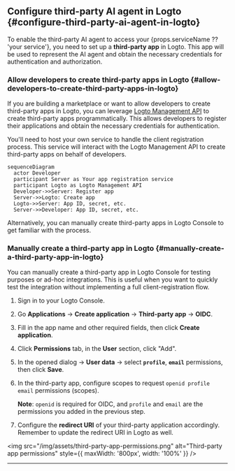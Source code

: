 
## Configure third-party AI agent in Logto \{#configure-third-party-ai-agent-in-logto}

To enable the third-party AI agent to access your {props.serviceName ?? 'your service'}, you need to set up a **third-party app** in Logto. This app will be used to represent the AI agent and obtain the necessary credentials for authentication and authorization.

### Allow developers to create third-party apps in Logto \{#allow-developers-to-create-third-party-apps-in-logto}

If you are building a marketplace or want to allow developers to create third-party apps in Logto, you can leverage [Logto Management API](/integrate-logto/interact-with-management-api) to create third-party apps programmatically. This allows developers to register their applications and obtain the necessary credentials for authentication.

You'll need to host your own service to handle the client registration process. This service will interact with the Logto Management API to create third-party apps on behalf of developers.

```mermaid
sequenceDiagram
  actor Developer
  participant Server as Your app registration service
  participant Logto as Logto Management API
  Developer->>Server: Register app
  Server->>Logto: Create app
  Logto->>Server: App ID, secret, etc.
  Server->>Developer: App ID, secret, etc.
```

Alternatively, you can manually create third-party apps in Logto Console to get familiar with the process.

### Manually create a third-party app in Logto \{#manually-create-a-third-party-app-in-logto}

You can manually create a third-party app in Logto Console for testing purposes or ad-hoc integrations. This is useful when you want to quickly test the integration without implementing a full client-registration flow.

1. Sign in to your Logto Console.
2. Go <CloudLink to="/applications">**Applications**</CloudLink> → **Create application** → **Third-party app** -> **OIDC**.
3. Fill in the app name and other required fields, then click **Create application**.
4. Click **Permissions** tab, in the **User** section, click "Add".
5. In the opened dialog -> **User data** -> select **`profile`**, **`email`** permissions, then click **Save**.
6. In the third-party app, configure scopes to request `openid profile email` permissions (scopes).

   **Note**: `openid` is required for OIDC, and `profile` and `email` are the permissions you added in the previous step.

7. Configure the **redirect URI** of your third-party application accordingly. Remember to update the redirect URI in Logto as well.

<img
  src="/img/assets/third-party-app-permissions.png"
  alt="Third-party app permissions"
  style={{ maxWidth: '800px', width: '100%' }}
/>

---

<QuickStartsReference />
